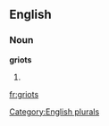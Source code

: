
==English==

===Noun===
'''griots'''

# {{plural of|[[griot]]}}

[[Category:English plurals]]

[[fr:griots]]